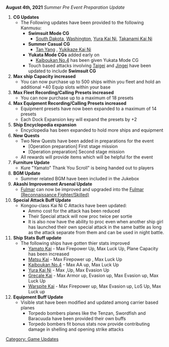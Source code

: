 '''August 4th, 2021''' ''Summer Pre Event Preparation Update''

# '''CG Updates'''
#* The Following updates have been provided to the following Kanmusu:
#** '''Swimsuit Mode CG'''
#*** [[South Dakota]], [[Washington]], [[Yura Kai Ni]], [[Takanami Kai Ni]]
#** '''Summer Casual CG'''
#*** [[Tan Yang]] , [[Yukikaze Kai Ni]]
#** '''Yukata Mode CGs''' added early on
#*** [[Kaiboukan No.4]] has been given Yukata Mode CG
#** Touch based attacks involving [[Taigei]] and [[Jingei]] have been updated to include '''Swimsuit CG'''
# '''Max ship Capacity increased'''
#* You can now purchase up to 500 ships within you fleet and hold an additional +40 Equip slots within your base
# '''Max Fleet Recording/Calling Presets increased'''
#* You can now purchase up to a maximum of 18 presets
# '''Max Equipment Recording/Calling Presets increased'''
#* Equipment presets have now been expanded to a maximum of 14 presets
#* Each Dock Expansion key will expand the presets by +2
# '''Ship Encyclopedia expansion'''
#* Encyclopedia has been expanded to hold more ships and equipment
# '''New Quests'''
#* Two New Quests have been added in preparations for the event
#** [Operation preparation] First stage mission
#** [Operation preparation] Second stage mission
#* All rewards will provide items which will be helpful for the event
# '''Furniture Update'''
#* Kure "Yamato" Thank You Scroll" is being handed out to players
# ''' BGM Update'''
#* Summer related BGM have been included in the Jukebox
# '''Akashi Improvement Arsenal Update'''
#* [[Fulmar]] can now be improved and upgraded into the [[Fulmar (Reconnaissance Fighter/Skilled)]]
# '''Special Attack Buff Update'''
#* Kongou-class Kai Ni C Attacks have been updated:
#** Ammo cost for the attack has been reduced
#** Their Special attack will now proc twice per sortie
#** It is also now have the ability to proc even when another ship girl has launched their own special attack in the same battle as long as the attack separate from them and can be used in night battle.
# '''Ship Stats Buff update'''
#* The following ships have gotten thier stats improved
#** [[Yamato Kai]] - Max Firepower Up, Max Luck Up, Plane Capacity has been increased
#** [[Matsu Kai]] - Max Firepower up , Max Luck Up
#** [[Kaiboukan No.4]] - Max AA up, Max Luck Up
#** [[Yura Kai Ni]] - Max ,Up, Max Evasion Up
#** [[Grecale Kai]] - Max Armor up, Evasion up, Max Evasion up, Max Luck Up
#** [[Warspite Kai]] - Max Firepower up, Max Evasion up, LoS Up, Max Luck up
# '''Equipment Buff Update'''
#* Visible stat have been modified and updated among carrier based planes
#** Torpedo bombers planes like the Tenzan, Swordfish and Baracuuda have been provided their own buffs
#** Torpedo bombers fit bonus stats now provide contributing damage in shelling and opening strike attacks

[[Category: Game Updates]]